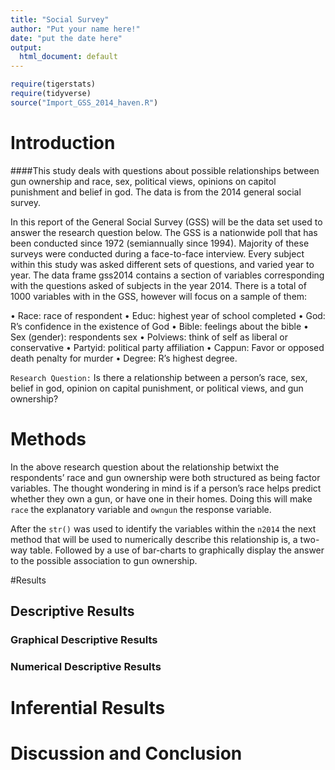 ```yaml
---
title: "Social Survey"
author: "Put your name here!"
date: "put the date here"
output:
  html_document: default
---
```


```r
require(tigerstats)
require(tidyverse)
source("Import_GSS_2014_haven.R")
```
<!-- We recommend you use git branches -- create a separate branch for each major section i.e. Introduction, Methods, Results, Inferential Results, and Discussion and Conclusions - leave the YAML block untouched until the final merge where you put in your own name !-->

# Introduction

<!--In this section you explain what you are trying to show.  Where did the data come from?  What is the research or other question you are trying to answer?!-->   

####This study deals with questions about possible relationships between gun ownership and race, sex, political views, opinions on capitol punishment and belief in god. The data is from the 2014 general social survey.

In this report of the General Social Survey (GSS) will be the data set used to answer the research question below. The GSS is a nationwide poll that has been conducted since 1972 (semiannually since 1994). Majority of these surveys were conducted during a face-to-face interview. Every subject within this study was asked different  sets of questions, and varied year to year. The data frame gss2014 contains a section of variables  corresponding with the questions asked of subjects in the year 2014. There is a total of 1000 variables with in the GSS, however will focus on a sample of them:

•	Race: race of respondent
•	Educ: highest year of school completed
•	God: R’s confidence in the existence of God
•	Bible: feelings about the bible
•	Sex (gender): respondents sex
•	Polviews: think of self as liberal or conservative 
•	Partyid: political party affiliation 
•	Cappun: Favor or opposed death penalty for murder
•	Degree: R’s highest degree.

``Research Question:`` Is there a relationship between a person’s race, sex, belief in god, opinion on capital punishment, or political views, and gun ownership?      



# Methods

<!--Decide on your methods:  use "variable analysis" or other appropriate descriptors.  Make sure to choose at least one graphical method and at least one numerical method.!-->

In the above research question about the relationship betwixt the respondents’ race and gun ownership were both structured as  being factor variables. The thought wondering in mind is if a person’s race helps predict whether they own a gun, or have one in their homes.  Doing this will make ``race``  the explanatory variable and ``owngun`` the response variable.

After the ``str()`` was used to identify the variables within the ``n2014`` the next method that will be used to numerically describe this relationship is, a two-way table. Followed by a use of bar-charts to graphically display the answer to the possible association to gun ownership. 

#Results

<!--Divide this section into two sub-sections:  One for your descriptive  results and one for your inferential results.!-->

## Descriptive Results

### Graphical Descriptive Results

<!--Graphical results here.  Make sure to show your code.  Provide appropriate labels for axes, giving units if possible, and provide a good title for the graph, too.  Use the graphical results to describe the patterns if any that exist in the data as focused toward the research question!-->

### Numerical Descriptive Results

<!--Numerical results go here. Use the numerical results to describe the patterns if any that exist in the data as focused toward the research question!-->

# Inferential Results

<!--State hypothesis clearly.  Make sure your discussion of the inferential test covers all the aspects that the test output produces, such as test statistic, p-value etc.  Make a decision about the null hypothesis, explain the assumptions on which the selected test/procedure was based, and why the chosen procedure satisfys the assumptions and is appropriate to answer the research question!-->


# Discussion and Conclusion

<!--Discussion and conclusion here.  If you found a relationship be sure to consider whether the relationship occurs because one of the variables causes the other, or whether they perhasps are related for some other reason.  Watch the chapter 6 videos from the GeorgeTown videos collection.!-->
